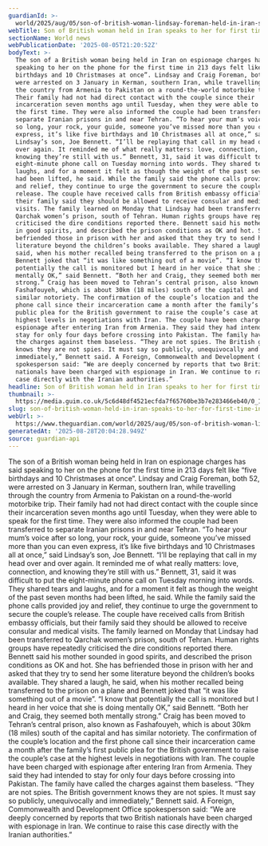 ```yaml
---
guardianId: >-
  world/2025/aug/05/son-of-british-woman-lindsay-foreman-held-in-iran-speaks-to-her-for-first-time-in-213-days
webTitle: Son of British woman held in Iran speaks to her for first time in 213 days
sectionName: World news
webPublicationDate: '2025-08-05T21:20:52Z'
bodyText: >-
  The son of a British woman being held in Iran on espionage charges has said
  speaking to her on the phone for the first time in 213 days felt like “five
  birthdays and 10 Christmases at once”. Lindsay and Craig Foreman, both 52,
  were arrested on 3 January in Kerman, southern Iran, while travelling through
  the country from Armenia to Pakistan on a round-the-world motorbike trip.
  Their family had not had direct contact with the couple since their
  incarceration seven months ago until Tuesday, when they were able to speak for
  the first time. They were also informed the couple had been transferred to
  separate Iranian prisons in and near Tehran. “To hear your mum’s voice after
  so long, your rock, your guide, someone you’ve missed more than you can even
  express, it’s like five birthdays and 10 Christmases all at once,” said
  Lindsay’s son, Joe Bennett. “I’ll be replaying that call in my head over and
  over again. It reminded me of what really matters: love, connection, and
  knowing they’re still with us.” Bennett, 31, said it was difficult to put the
  eight-minute phone call on Tuesday morning into words. They shared tears and
  laughs, and for a moment it felt as though the weight of the past seven months
  had been lifted, he said. While the family said the phone calls provided joy
  and relief, they continue to urge the government to secure the couple’s
  release. The couple have received calls from British embassy officials, but
  their family said they should be allowed to receive consular and medical
  visits. The family learned on Monday that Lindsay had been transferred to
  Qarchak women’s prison, south of Tehran. Human rights groups have repeatedly
  criticised the dire conditions reported there. Bennett said his mother sounded
  in good spirits, and described the prison conditions as OK and hot. She has
  befriended those in prison with her and asked that they try to send her some
  literature beyond the children’s books available. They shared a laugh, he
  said, when his mother recalled being transferred to the prison on a plane and
  Bennett joked that “it was like something out of a movie”. “I know that
  potentially the call is monitored but I heard in her voice that she is doing
  mentally OK,” said Bennett. “Both her and Craig, they seemed both mentally
  strong.” Craig has been moved to Tehran’s central prison, also known as
  Fashafouyeh, which is about 30km (18 miles) south of the capital and has
  similar notoriety. The confirmation of the couple’s location and the first
  phone call since their incarceration came a month after the family’s first
  public plea for the British government to raise the couple’s case at the
  highest levels in negotiations with Iran. The couple have been charged with
  espionage after entering Iran from Armenia. They said they had intended to
  stay for only four days before crossing into Pakistan. The family have called
  the charges against them baseless. “They are not spies. The British government
  knows they are not spies. It must say so publicly, unequivocally and
  immediately,” Bennett said. A Foreign, Commonwealth and Development Office
  spokesperson said: “We are deeply concerned by reports that two British
  nationals have been charged with espionage in Iran. We continue to raise this
  case directly with the Iranian authorities.”
headline: Son of British woman held in Iran speaks to her for first time in 213 days
thumbnail: >-
  https://media.guim.co.uk/5c6d48df4521ecfda7f65760be3b7e283466eb40/0_1631_4000_3200/500.jpg
slug: son-of-british-woman-held-in-iran-speaks-to-her-for-first-time-in-213-days
webUrl: >-
  https://www.theguardian.com/world/2025/aug/05/son-of-british-woman-lindsay-foreman-held-in-iran-speaks-to-her-for-first-time-in-213-days
generatedAt: '2025-08-28T20:04:28.949Z'
source: guardian-api
---
```

The son of a British woman being held in Iran on espionage charges has said speaking to her on the phone for the first time in 213 days felt like “five birthdays and 10 Christmases at once”. Lindsay and Craig Foreman, both 52, were arrested on 3 January in Kerman, southern Iran, while travelling through the country from Armenia to Pakistan on a round-the-world motorbike trip. Their family had not had direct contact with the couple since their incarceration seven months ago until Tuesday, when they were able to speak for the first time. They were also informed the couple had been transferred to separate Iranian prisons in and near Tehran. “To hear your mum’s voice after so long, your rock, your guide, someone you’ve missed more than you can even express, it’s like five birthdays and 10 Christmases all at once,” said Lindsay’s son, Joe Bennett. “I’ll be replaying that call in my head over and over again. It reminded me of what really matters: love, connection, and knowing they’re still with us.” Bennett, 31, said it was difficult to put the eight-minute phone call on Tuesday morning into words. They shared tears and laughs, and for a moment it felt as though the weight of the past seven months had been lifted, he said. While the family said the phone calls provided joy and relief, they continue to urge the government to secure the couple’s release. The couple have received calls from British embassy officials, but their family said they should be allowed to receive consular and medical visits. The family learned on Monday that Lindsay had been transferred to Qarchak women’s prison, south of Tehran. Human rights groups have repeatedly criticised the dire conditions reported there. Bennett said his mother sounded in good spirits, and described the prison conditions as OK and hot. She has befriended those in prison with her and asked that they try to send her some literature beyond the children’s books available. They shared a laugh, he said, when his mother recalled being transferred to the prison on a plane and Bennett joked that “it was like something out of a movie”. “I know that potentially the call is monitored but I heard in her voice that she is doing mentally OK,” said Bennett. “Both her and Craig, they seemed both mentally strong.” Craig has been moved to Tehran’s central prison, also known as Fashafouyeh, which is about 30km (18 miles) south of the capital and has similar notoriety. The confirmation of the couple’s location and the first phone call since their incarceration came a month after the family’s first public plea for the British government to raise the couple’s case at the highest levels in negotiations with Iran. The couple have been charged with espionage after entering Iran from Armenia. They said they had intended to stay for only four days before crossing into Pakistan. The family have called the charges against them baseless. “They are not spies. The British government knows they are not spies. It must say so publicly, unequivocally and immediately,” Bennett said. A Foreign, Commonwealth and Development Office spokesperson said: “We are deeply concerned by reports that two British nationals have been charged with espionage in Iran. We continue to raise this case directly with the Iranian authorities.”
